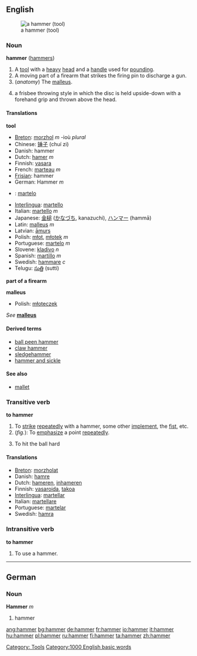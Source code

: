 {{wikipedia}}
==English==
[[Image:Framing hammer.jpg|thumb|a hammer (tool)]]
===Noun===
'''hammer''' ([[hammers]])

#A [[tool]] with a [[heavy]] [[head]] and a [[handle]] used for [[pounding]].
#A moving part of a firearm that strikes the firing pin to discharge a gun.
#(''anatomy'') The [[malleus]].
# {{Cattag|Ultimate Frisbee}} a frisbee throwing style in which the disc is held upside-down with a forehand grip and thrown above the head. 

====Translations====
'''tool'''

{{top}}<!--languages from A to I go here-->
*[[Breton]]: [[morzhol]] ''m'' -ioù ''plural''
*Chinese: [[锤子]] (chuí zi)
*Danish: hammer
*Dutch: [[hamer]] ''m''
*Finnish: [[vasara]]
*French: [[marteau]] ''m''
*[[Frisian]]: hammer
*German: Hammer ''m''
{{mid}}
*{{io}}: [[martelo]]
*[[Interlingua]]: [[martello]]
*Italian: [[martello]] ''m''
*Japanese: [[金槌]] ([[かなづち]], kanazuchi), [[ハンマー]] (hammā)
*Latin: [[malleus]] ''m''
*Latvian: [[āmurs]] {{m}}
*Polish: [[młot]], [[młotek]] ''m''
*Portuguese: [[martelo]] ''m''
*Slovene: [[kladivo]] ''n''
*Spanish: [[martillo]] ''m''
*Swedish: [[hammare]] ''c''
*Telugu: [[సుత్తి]] (sutti)
{{bottom}}

'''part of a firearm'''
{{top}}<!--languages from A to I go here-->
{{mid}}<!--languages from J to Z go here-->
{{bottom}}


'''malleus'''
*Polish: [[młoteczek]]

''See'' '''[[malleus]]'''

====Derived terms====
*[[ball peen hammer]]
*[[claw hammer]]
*[[sledgehammer]]
*[[hammer and sickle]]

====See also====
*[[mallet]]

===Transitive verb===
'''to hammer'''

#To [[strike]] [[repeatedly]] with a hammer, some other [[implement]], the [[fist]], etc.
#(''fig.''): To [[emphasize]] a point [[repeatedly]].
#{{baseball}} To hit the ball hard

====Translations====
*[[Breton]]: [[morzholat]]
*Danish: [[hamre]]
*Dutch: [[hameren]], [[inhameren]]
*Finnish: [[vasaroida]], [[takoa]]
*[[Interlingua]]: [[martellar]]
*Italian: [[martellare]]
*Portuguese: [[martelar]]
*Swedish: [[hamra]]

===Intransitive verb===
'''to hammer'''

#To use a hammer.

----
==German==
===Noun===
'''Hammer''' ''m''

#hammer




[[Category: Tools]]
[[Category:1000 English basic words]]

[[ang:hammer]]
[[bg:hammer]]
[[de:hammer]]
[[fr:hammer]]
[[io:hammer]]
[[it:hammer]]
[[hu:hammer]]
[[pl:hammer]]
[[ru:hammer]]
[[fi:hammer]]
[[ta:hammer]]
[[zh:hammer]]